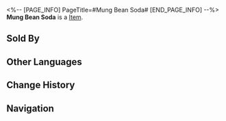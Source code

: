<%-- [PAGE_INFO]
PageTitle=#Mung Bean Soda#
[END_PAGE_INFO] --%>
{{Item Infobox
|title       = Mung Bean Soda
|id          = 408405
|image       = Item Mung Bean Soda.png
|type        = 
|invCategory = Consumables
|rarity      = 2
|effect      = Upon use, ATK of all allies increases by 5% plus an extra 170 for the next battle.
|description = If you can drink a big bottle of mung bean soda and remain calm, you will definitely impress the gormandizers on the Luofu.
|source1     = Vending Machine
}}
{{Description|1=''"Like mung beans? Like soda? Then what are you complaining about!?"''}}
'''Mung Bean Soda''' is a [[Item]].

==Sold By==
{{Shop Availability}}

==Other Languages==
{{Other Languages
|en   = Mung Bean Soda
|zhs  = 苏打豆汁儿
|zht  = 蘇打豆汁兒
|ja   = ソーダ豆汁
|ko   = 소다 두유
|es   = Refresco de frijoles
|fr   = Soda aux haricots mungo
|ru   = Содовая соя
|th   = Mung Bean Soda
|vi   = Sữa Đậu Soda
|de   = Mungobohnensoda
|id   = Mung Bean Soda
|pt   = Refrigerante de Feijão Mungo
}}

==Change History==
{{Change History|2.0}}

==Navigation==
{{Consumable Navbox}}